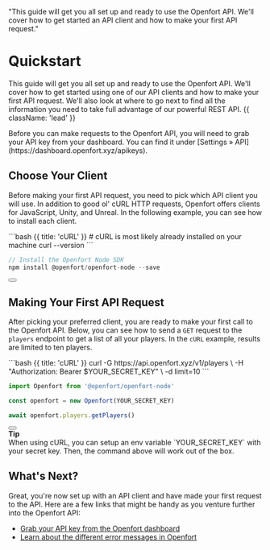   "This guide will get you all set up and ready to use the Openfort API. We'll cover how to get started an API client and how to make your first API request."

# Quickstart

This guide will get you all set up and ready to use the Openfort API. We'll cover how to get started using one of our API clients and how to make your first API request. We'll also look at where to go next to find all the information you need to take full advantage of our powerful REST API. {{ className: 'lead' }}

<Note>
  Before you can make requests to the Openfort API, you will need to grab your
  API key from your dashboard. You can find it under [Settings &raquo;
  API](https://dashboard.openfort.xyz/apikeys).
</Note>

## Choose Your Client

Before making your first API request, you need to pick which API client you will use. In addition to good ol' cURL HTTP requests, Openfort offers clients for JavaScript, Unity, and Unreal. In the following example, you can see how to install each client.

<CodeGroup >
  ```bash {{ title: 'cURL' }}
  # cURL is most likely already installed on your machine
  curl --version
  ```

  ```js {{ language: 'js', title: 'Node.js' }}
  // Install the Openfort Node SDK
  npm install @openfort/openfort-node --save
  ```
</CodeGroup>

<div className="not-prose">
  <Button
    href="/libraries"
    variant="text"
    arrow="right"
    children="Check out our list of first-party SDKs"
  />
</div>

## Making Your First API Request

After picking your preferred client, you are ready to make your first call to the Openfort API.
Below, you can see how to send a `GET` request to the `players` endpoint to get a list of all your players.
In the `cURL` example, results are limited to ten players.

<CodeGroup tag="GET" label="/v1/players">
  ```bash {{ title: 'cURL' }}
  curl -G https://api.openfort.xyz/v1/players \
    -H "Authorization: Bearer $YOUR_SECRET_KEY" \
    -d limit=10
  ```

  ```js {{ title: 'Node.js' }}
  import Openfort from '@openfort/openfort-node'

  const openfort = new Openfort(YOUR_SECRET_KEY)

  await openfort.players.getPlayers()
  ```
</CodeGroup>

<div className="not-prose">
  <Button
    href="/api/players"
    variant="text"
    arrow="right"
    children="Read the docs for the players endpoint"
  />
</div>

<Note>
  <strong>Tip</strong>
  <br /> When using cURL, you can setup an env variable `YOUR_SECRET_KEY` with your secret key. Then, the command above will work out of the box.
</Note>

## What's Next?

Great, you're now set up with an API client and have made your first request to the API. Here are a few links that might be handy as you venture further into the Openfort API:

- [Grab your API key from the Openfort dashboard](https://dashboard.openfort.xyz/apikeys)
- [Learn about the different error messages in Openfort](/api/errors)
